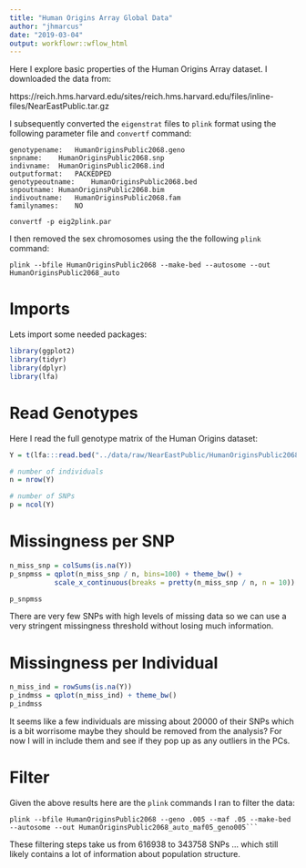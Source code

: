 ```yaml
---
title: "Human Origins Array Global Data"
author: "jhmarcus"
date: "2019-03-04"
output: workflowr::wflow_html
---
```


Here I explore basic properties of the Human Origins Array dataset. I downloaded the data from:

https://reich.hms.harvard.edu/sites/reich.hms.harvard.edu/files/inline-files/NearEastPublic.tar.gz

I subsequently converted the `eigenstrat` files to `plink` format using the following parameter file and `convertf` command:

```
genotypename:   HumanOriginsPublic2068.geno
snpname:    HumanOriginsPublic2068.snp
indivname:  HumanOriginsPublic2068.ind
outputformat:   PACKEDPED
genotypeoutname:    HumanOriginsPublic2068.bed
snpoutname: HumanOriginsPublic2068.bim
indivoutname:   HumanOriginsPublic2068.fam
familynames:    NO
```

```
convertf -p eig2plink.par
```

I then removed the sex chromosomes using the the following `plink` command:

```
plink --bfile HumanOriginsPublic2068 --make-bed --autosome --out HumanOriginsPublic2068_auto
```

# Imports

Lets import some needed packages:

```r
library(ggplot2)
library(tidyr)
library(dplyr)
library(lfa)
```

# Read Genotypes

Here I read the full genotype matrix of the Human Origins dataset:

```r
Y = t(lfa:::read.bed("../data/raw/NearEastPublic/HumanOriginsPublic2068_auto"))

# number of individuals
n = nrow(Y)

# number of SNPs
p = ncol(Y)
```

# Missingness per SNP

```r
n_miss_snp = colSums(is.na(Y))
p_snpmss = qplot(n_miss_snp / n, bins=100) + theme_bw() + 
           scale_x_continuous(breaks = pretty(n_miss_snp / n, n = 10)) 

p_snpmss
```

There are very few SNPs with high levels of missing data so we can use a very stringent missingness threshold without losing much information.

# Missingness per Individual

```r
n_miss_ind = rowSums(is.na(Y))
p_indmss = qplot(n_miss_ind) + theme_bw()
p_indmss
```

It seems like a few individuals are missing about 20000 of their SNPs which is a bit worrisome maybe they should be removed from the analysis? For now I will in include them and see if they pop up as any outliers in the PCs.

# Filter

Given the above results here are the `plink` commands I ran to filter the data:

```
plink --bfile HumanOriginsPublic2068 --geno .005 --maf .05 --make-bed --autosome --out HumanOriginsPublic2068_auto_maf05_geno005```
```

These filtering steps take us from 616938 to 343758 SNPs ... which still likely contains a lot of information about population structure.